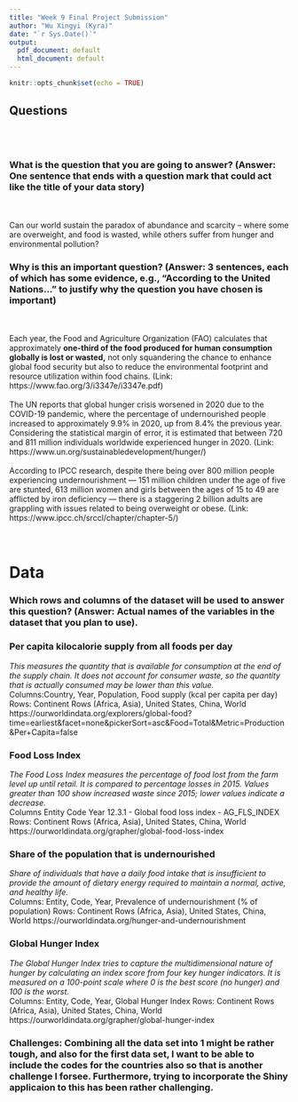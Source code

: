 ```yaml
---
title: "Week 9 Final Project Submission"
author: "Wu Xingyi (Kyra)"
date: "`r Sys.Date()`"
output:
  pdf_document: default
  html_document: default
---
```


```r
knitr::opts_chunk$set(echo = TRUE)
```

## Questions
<br>
<br>

### What is the question that you are going to answer? (Answer: One sentence that ends with a question mark that could act like the title of your data story)
<br>
<br>
Can our world sustain the paradox of abundance and scarcity – where some are overweight, and food is wasted, while others suffer from hunger and environmental pollution?

### Why is this an important question? (Answer: 3 sentences, each of which has some evidence, e.g., “According to the United Nations...” to justify why the question you have chosen is important)
<br>
<br>
Each year, the Food and Agriculture Organization (FAO) calculates that approximately **one-third of the food produced for human consumption globally is lost or wasted,** not only squandering the chance to enhance global food security but also to reduce the environmental footprint and resource utilization within food chains. (Link: https://www.fao.org/3/i3347e/i3347e.pdf)
<br>
<br>
The UN reports that global hunger crisis worsened in 2020 due to the COVID-19 pandemic, where the percentage of undernourished people increased to approximately 9.9% in 2020, up from 8.4% the previous year. Considering the statistical margin of error, it is estimated that between 720 and 811 million individuals worldwide experienced hunger in 2020. (Link: https://www.un.org/sustainabledevelopment/hunger/)
<br>
<br>
According to IPCC research, despite there being over 800 million people experiencing undernourishment — 151 million children under the age of five are stunted, 613 million women and girls between the ages of 15 to 49 are afflicted by iron deficiency — there is a staggering 2 billion adults are grappling with issues related to being overweight or obese. (Link: https://www.ipcc.ch/srccl/chapter/chapter-5/)
<br>
<br>
<br>

# **Data**
### Which rows and columns of the dataset will be used to answer this question? (Answer: Actual names of the variables in the dataset that you plan to use).

### Per capita kilocalorie supply from all foods per day
*This measures the quantity that is available for consumption at the end of the supply chain. It does not account for consumer waste, so the quantity that is actually consumed may be lower than this value.*
<br>
Columns:Country, Year, Population, Food supply (kcal per capita per day)
Rows: Continent Rows (Africa, Asia), United States, China, World
https://ourworldindata.org/explorers/global-food?time=earliest&facet=none&pickerSort=asc&Food=Total&Metric=Production&Per+Capita=false

### Food Loss Index
*The Food Loss Index measures the percentage of food lost from the farm level up until retail. It is compared to percentage losses in 2015. Values greater than 100 show increased waste since 2015; lower values indicate a decrease.*
<br>
Columns Entity	Code	Year	12.3.1 - Global food loss index - AG_FLS_INDEX
Rows: Continent Rows (Africa, Asia), United States, China, World
https://ourworldindata.org/grapher/global-food-loss-index

### Share of the population that is undernourished
*Share of individuals that have a daily food intake that is insufficient to provide the amount of dietary energy required to maintain a normal, active, and healthy life.*
<br>
Columns: Entity, Code, Year, Prevalence of undernourishment (% of population)
Rows:  Continent Rows (Africa, Asia), United States, China, World
https://ourworldindata.org/hunger-and-undernourishment

### Global Hunger Index
*The Global Hunger Index tries to capture the multidimensional nature of hunger by calculating an index score from four key hunger indicators. It is measured on a 100-point scale where 0 is the best score (no hunger) and 100 is the worst.*
<br>
Columns: Entity, Code,	Year,	Global Hunger Index
Rows:  Continent Rows (Africa, Asia), United States, China, World
https://ourworldindata.org/grapher/global-hunger-index

### Challenges: Combining all the data set into 1 might be rather tough, and also for the first data set,  I want to be able to include the codes for the countries also so that is another challenge I forsee. Furthermore, trying to incorporate the Shiny applicaion to this has been rather challenging. 
<br>



